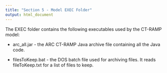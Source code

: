 ```yaml
---
title: "Section 5 - Model EXEC Folder"
output: html_document
---
```



The EXEC folder contains the following executables used by the CT-RAMP model:

*	arc_all.jar - the ARC CT-RAMP Java archive file containing all the Java code.

*	filesToKeep.bat - the DOS batch file used for archiving files. It reads fileToKeep.txt for a list of files to keep.


